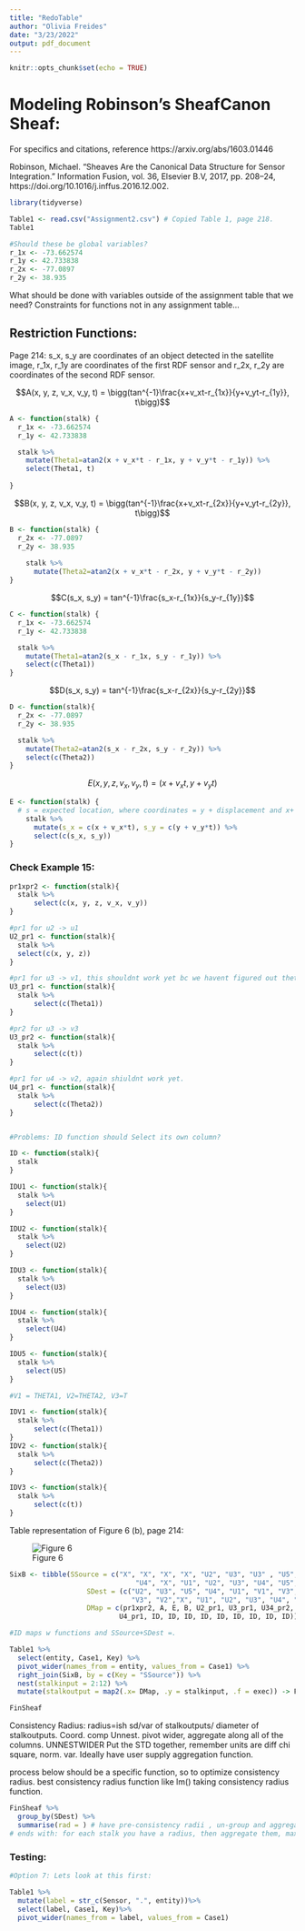 ```yaml
---
title: "RedoTable"
author: "Olivia Freides"
date: "3/23/2022"
output: pdf_document
---
```


```r
knitr::opts_chunk$set(echo = TRUE)
```


# Modeling Robinson's SheafCanon Sheaf:

For specifics and citations, reference https://arxiv.org/abs/1603.01446

Robinson, Michael. “Sheaves Are the Canonical Data Structure for Sensor Integration.” Information Fusion, vol. 36, Elsevier B.V, 2017, pp. 208–24, https://doi.org/10.1016/j.inffus.2016.12.002.


```r
library(tidyverse)
```


```r
Table1 <- read.csv("Assignment2.csv") # Copied Table 1, page 218.
Table1
```

```r
#Should these be global variables?
r_1x <- -73.662574
r_1y <- 42.733838
r_2x <- -77.0897
r_2y <- 38.935
```

What should be done with variables outside of the assignment table that we need? Constraints for functions not in any assignment table...

## Restriction Functions:
Page 214: s_x, s_y are coordinates of an object detected in the satellite image, r_1x, r_1y are coordinates of the first RDF sensor and r_2x, r_2y are coordinates of the second RDF sensor. 

$$A(x, y, z, v_x, v_y, t) = \bigg(tan^{-1}\frac{x+v_xt-r_{1x}}{y+v_yt-r_{1y}}, t\bigg)$$

```r
A <- function(stalk) {
  r_1x <- -73.662574
  r_1y <- 42.733838

  stalk %>%
    mutate(Theta1=atan2(x + v_x*t - r_1x, y + v_y*t - r_1y)) %>%
    select(Theta1, t)
  
}
```


$$B(x, y, z, v_x, v_y, t) = \bigg(tan^{-1}\frac{x+v_xt-r_{2x}}{y+v_yt-r_{2y}}, t\bigg)$$

```r
B <- function(stalk) {
  r_2x <- -77.0897
  r_2y <- 38.935
  
    stalk %>%
      mutate(Theta2=atan2(x + v_x*t - r_2x, y + v_y*t - r_2y))
}
```


$$C(s_x, s_y) = tan^{-1}\frac{s_x-r_{1x}}{s_y-r_{1y}}$$

```r
C <- function(stalk) {
  r_1x <- -73.662574
  r_1y <- 42.733838

  stalk %>%
    mutate(Theta1=atan2(s_x - r_1x, s_y - r_1y)) %>%
    select(c(Theta1))
}
```


$$D(s_x, s_y) = tan^{-1}\frac{s_x-r_{2x}}{s_y-r_{2y}}$$


```r
D <- function(stalk){
  r_2x <- -77.0897
  r_2y <- 38.935

  stalk %>%
    mutate(Theta2=atan2(s_x - r_2x, s_y - r_2y)) %>%
    select(c(Theta2))
}
```

$$E(x, y, z, v_x, v_y, t) = (x+v_xt, y+v_yt)$$


```r
E <- function(stalk) {
  # s = expected location, where coordinates = y + displacement and x+ displacement from the equation, 
    stalk %>%
      mutate(s_x = c(x + v_x*t), s_y = c(y + v_y*t)) %>%
      select(c(s_x, s_y))
}

```



### Check Example 15:
```r
pr1xpr2 <- function(stalk){ 
  stalk %>%
      select(c(x, y, z, v_x, v_y))
}
```


```r
#pr1 for u2 -> u1
U2_pr1 <- function(stalk){
  stalk %>%
  select(c(x, y, z))
}

#pr1 for u3 -> v1, this shouldnt work yet bc we havent figured out theta storage. 
U3_pr1 <- function(stalk){
  stalk %>%
      select(c(Theta1))
}

#pr2 for u3 -> v3
U3_pr2 <- function(stalk){
  stalk %>%
      select(c(t))
}

#pr1 for u4 -> v2, again shiuldnt work yet.
U4_pr1 <- function(stalk){
  stalk %>%
      select(c(Theta2))
}


#Problems: ID function should Select its own column?
```




```r
ID <- function(stalk){
  stalk
}

IDU1 <- function(stalk){
  stalk %>%
    select(U1)
}

IDU2 <- function(stalk){
  stalk %>%
    select(U2)
}

IDU3 <- function(stalk){
  stalk %>%
    select(U3)
}

IDU4 <- function(stalk){
  stalk %>%
    select(U4)
}

IDU5 <- function(stalk){
  stalk %>%
    select(U5)
}

#V1 = THETA1, V2=THETA2, V3=T

IDV1 <- function(stalk){
  stalk %>%
      select(c(Theta1))
}
IDV2 <- function(stalk){
  stalk %>%
      select(c(Theta2))
}

IDV3 <- function(stalk){
  stalk %>%
      select(c(t))
}

```


Table representation of Figure 6 (b), page 214:

![Figure 6](sheafcanon6ab.png)


```r
SixB <- tibble(SSource = c("X", "X", "X", "X", "U2", "U3", "U3" , "U5", "U5", "U4",
                               "U4", "X", "U1", "U2", "U3", "U4", "U5", "V1", "V2", "V3"), 
                   SDest = (c("U2", "U3", "U5", "U4", "U1", "V1", "V3","V1", "V2",
                              "V3", "V2","X", "U1", "U2", "U3", "U4", "U5", "V1", "V2","V3")),
                   DMap = c(pr1xpr2, A, E, B, U2_pr1, U3_pr1, U34_pr2, C, D, U34_pr2,
                           U4_pr1, ID, ID, ID, ID, ID, ID, ID, ID, ID))

#ID maps w functions and SSource+SDest =.
```


```r
Table1 %>%
  select(entity, Case1, Key) %>%
  pivot_wider(names_from = entity, values_from = Case1) %>%
  right_join(SixB, by = c(Key = "SSource")) %>%
  nest(stalkinput = 2:12) %>%
  mutate(stalkoutput = map2(.x= DMap, .y = stalkinput, .f = exec)) -> FinSheaf

FinSheaf

```


Consistency Radius: radius=ish sd/var of stalkoutputs/ diameter of stalkoutputs. Coord. comp
Unnest. pivot wider, aggregate along all of the columns. UNNESTWIDER
Put the STD together, remember units are diff
chi square, norm. var. 
Ideally have user supply aggregation function. 

process below should be a specific function, so to optimize consistency radius. best consistency radius function like lm() taking consistency radius function.

```r
FinSheaf %>%
  group_by(SDest) %>%
  summarise(rad = ) # have pre-consistency radii , un-group and aggregate all rads to get consistency radius.
# ends with: for each stalk you have a radius, then aggregate them, max, sum of squares. 
```


### Testing:

```r
#Option 7: Lets look at this first:

Table1 %>%
  mutate(label = str_c(Sensor, ".", entity))%>%
  select(label, Case1, Key)%>%
  pivot_wider(names_from = label, values_from = Case1)
```
